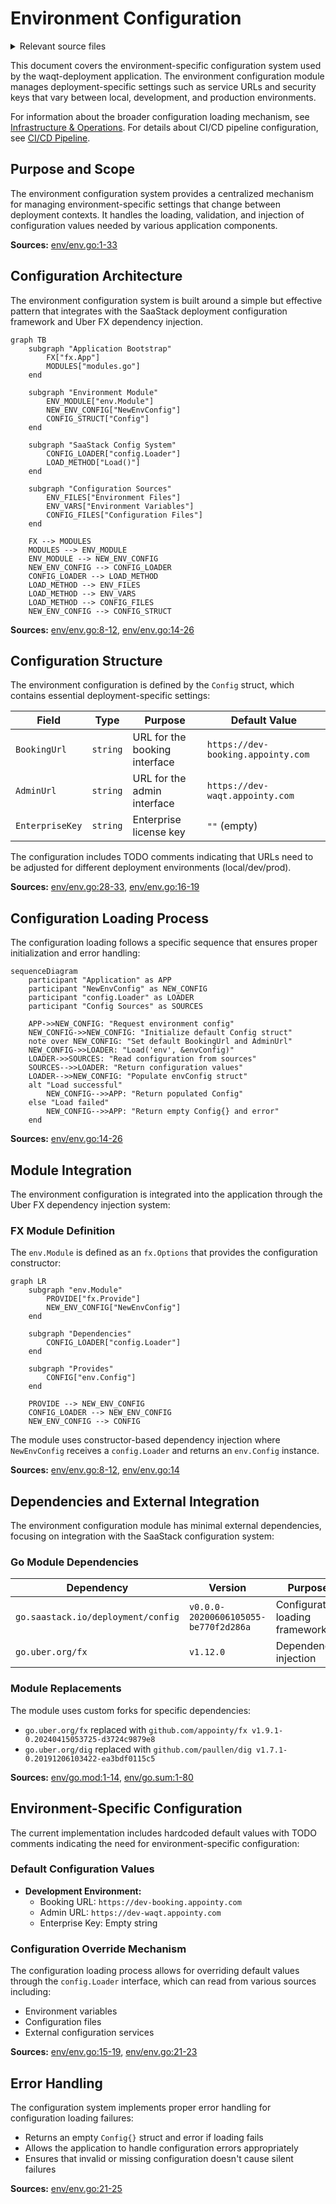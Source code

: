 # Environment Configuration

<details>
<summary>Relevant source files</summary>

The following files were used as context for generating this wiki page:

- [go.mod](go.mod)
- [main.go](main.go)

</details>



This document covers the environment-specific configuration system used by the waqt-deployment application. The environment configuration module manages deployment-specific settings such as service URLs and security keys that vary between local, development, and production environments.

For information about the broader configuration loading mechanism, see [Infrastructure & Operations](#7). For details about CI/CD pipeline configuration, see [CI/CD Pipeline](#7.3).

## Purpose and Scope

The environment configuration system provides a centralized mechanism for managing environment-specific settings that change between deployment contexts. It handles the loading, validation, and injection of configuration values needed by various application components.

**Sources:** [env/env.go:1-33]()

## Configuration Architecture

The environment configuration system is built around a simple but effective pattern that integrates with the SaaStack deployment configuration framework and Uber FX dependency injection.

```mermaid
graph TB
    subgraph "Application Bootstrap"
        FX["fx.App"]
        MODULES["modules.go"]
    end
    
    subgraph "Environment Module"
        ENV_MODULE["env.Module"]
        NEW_ENV_CONFIG["NewEnvConfig"]
        CONFIG_STRUCT["Config"]
    end
    
    subgraph "SaaStack Config System"
        CONFIG_LOADER["config.Loader"]
        LOAD_METHOD["Load()"]
    end
    
    subgraph "Configuration Sources"
        ENV_FILES["Environment Files"]
        ENV_VARS["Environment Variables"]
        CONFIG_FILES["Configuration Files"]
    end
    
    FX --> MODULES
    MODULES --> ENV_MODULE
    ENV_MODULE --> NEW_ENV_CONFIG
    NEW_ENV_CONFIG --> CONFIG_LOADER
    CONFIG_LOADER --> LOAD_METHOD
    LOAD_METHOD --> ENV_FILES
    LOAD_METHOD --> ENV_VARS
    LOAD_METHOD --> CONFIG_FILES
    NEW_ENV_CONFIG --> CONFIG_STRUCT
```

**Sources:** [env/env.go:8-12](), [env/env.go:14-26]()

## Configuration Structure

The environment configuration is defined by the `Config` struct, which contains essential deployment-specific settings:

| Field | Type | Purpose | Default Value |
|-------|------|---------|---------------|
| `BookingUrl` | `string` | URL for the booking interface | `https://dev-booking.appointy.com` |
| `AdminUrl` | `string` | URL for the admin interface | `https://dev-waqt.appointy.com` |
| `EnterpriseKey` | `string` | Enterprise license key | `""` (empty) |

The configuration includes TODO comments indicating that URLs need to be adjusted for different deployment environments (local/dev/prod).

**Sources:** [env/env.go:28-33](), [env/env.go:16-19]()

## Configuration Loading Process

The configuration loading follows a specific sequence that ensures proper initialization and error handling:

```mermaid
sequenceDiagram
    participant "Application" as APP
    participant "NewEnvConfig" as NEW_CONFIG
    participant "config.Loader" as LOADER
    participant "Config Sources" as SOURCES
    
    APP->>NEW_CONFIG: "Request environment config"
    NEW_CONFIG->>NEW_CONFIG: "Initialize default Config struct"
    note over NEW_CONFIG: "Set default BookingUrl and AdminUrl"
    NEW_CONFIG->>LOADER: "Load('env', &envConfig)"
    LOADER->>SOURCES: "Read configuration from sources"
    SOURCES-->>LOADER: "Return configuration values"
    LOADER-->>NEW_CONFIG: "Populate envConfig struct"
    alt "Load successful"
        NEW_CONFIG-->>APP: "Return populated Config"
    else "Load failed"
        NEW_CONFIG-->>APP: "Return empty Config{} and error"
    end
```

**Sources:** [env/env.go:14-26]()

## Module Integration

The environment configuration is integrated into the application through the Uber FX dependency injection system:

### FX Module Definition

The `env.Module` is defined as an `fx.Options` that provides the configuration constructor:

```mermaid
graph LR
    subgraph "env.Module"
        PROVIDE["fx.Provide"]
        NEW_ENV_CONFIG["NewEnvConfig"]
    end
    
    subgraph "Dependencies"
        CONFIG_LOADER["config.Loader"]
    end
    
    subgraph "Provides"
        CONFIG["env.Config"]
    end
    
    PROVIDE --> NEW_ENV_CONFIG
    CONFIG_LOADER --> NEW_ENV_CONFIG
    NEW_ENV_CONFIG --> CONFIG
```

The module uses constructor-based dependency injection where `NewEnvConfig` receives a `config.Loader` and returns an `env.Config` instance.

**Sources:** [env/env.go:8-12](), [env/env.go:14]()

## Dependencies and External Integration

The environment configuration module has minimal external dependencies, focusing on integration with the SaaStack configuration system:

### Go Module Dependencies

| Dependency | Version | Purpose |
|------------|---------|---------|
| `go.saastack.io/deployment/config` | `v0.0.0-20200606105055-be770f2d286a` | Configuration loading framework |
| `go.uber.org/fx` | `v1.12.0` | Dependency injection |

### Module Replacements

The module uses custom forks for specific dependencies:
- `go.uber.org/fx` replaced with `github.com/appointy/fx v1.9.1-0.20240415053725-d3724c9879e8`
- `go.uber.org/dig` replaced with `github.com/paullen/dig v1.7.1-0.20191206103422-ea3bdf0115c5`

**Sources:** [env/go.mod:1-14](), [env/go.sum:1-80]()

## Environment-Specific Configuration

The current implementation includes hardcoded default values with TODO comments indicating the need for environment-specific configuration:

### Default Configuration Values

- **Development Environment:**
  - Booking URL: `https://dev-booking.appointy.com`
  - Admin URL: `https://dev-waqt.appointy.com`
  - Enterprise Key: Empty string

### Configuration Override Mechanism

The configuration loading process allows for overriding default values through the `config.Loader` interface, which can read from various sources including:
- Environment variables
- Configuration files
- External configuration services

**Sources:** [env/env.go:15-19](), [env/env.go:21-23]()

## Error Handling

The configuration system implements proper error handling for configuration loading failures:

- Returns an empty `Config{}` struct and error if loading fails
- Allows the application to handle configuration errors appropriately
- Ensures that invalid or missing configuration doesn't cause silent failures

**Sources:** [env/env.go:21-25]()
